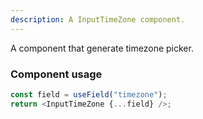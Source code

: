 ```yaml
---
description: A InputTimeZone component.
---
```


A component that generate timezone picker.

### Component usage

```js
const field = useField("timezone");
return <InputTimeZone {...field} />;
```
